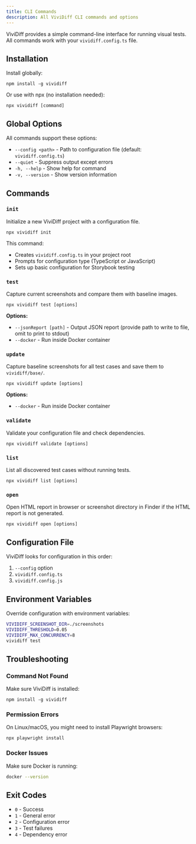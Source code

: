 ```yaml
---
title: CLI Commands
description: All ViviDiff CLI commands and options
---
```


ViviDiff provides a simple command-line interface for running visual tests. All commands work with your `vividiff.config.ts` file.

## Installation

Install globally:

```npm
npm install -g vividiff
```

Or use with npx (no installation needed):

```npm
npx vividiff [command]
```

## Global Options

All commands support these options:

- `--config <path>` - Path to configuration file (default: `vividiff.config.ts`)
- `--quiet` - Suppress output except errors
- `-h, --help` - Show help for command
- `-v, --version` - Show version information

## Commands

### `init`

Initialize a new ViviDiff project with a configuration file.

```npm
npx vividiff init
```

This command:
- Creates `vividiff.config.ts` in your project root
- Prompts for configuration type (TypeScript or JavaScript)
- Sets up basic configuration for Storybook testing


### `test`

Capture current screenshots and compare them with baseline images.

```npm
npx vividiff test [options]
```

**Options:**
- `--jsonReport [path]` - Output JSON report (provide path to write to file, omit to print to stdout)
- `--docker` - Run inside Docker container

### `update`

Capture baseline screenshots for all test cases and save them to `vividiff/base/`.

```npm 
npx vividiff update [options]
```

**Options:**
- `--docker` - Run inside Docker container


### `validate`

Validate your configuration file and check dependencies.

```npm
npx vividiff validate [options]
```

### `list`

List all discovered test cases without running tests.

```npm
npx vividiff list [options]
```

### `open`

Open HTML report in browser or screenshot directory in Finder if the HTML report is not generated.

```npm
npx vividiff open [options]
```

## Configuration File

ViviDiff looks for configuration in this order:

1. `--config` option
2. `vividiff.config.ts`
3. `vividiff.config.js`

## Environment Variables

Override configuration with environment variables:

```bash
VIVIDIFF_SCREENSHOT_DIR=./screenshots
VIVIDIFF_THRESHOLD=0.05
VIVIDIFF_MAX_CONCURRENCY=8
vividiff test
```

## Troubleshooting

### Command Not Found

Make sure ViviDiff is installed:

```npm
npm install -g vividiff
```

### Permission Errors

On Linux/macOS, you might need to install Playwright browsers:

```npm
npx playwright install
```

### Docker Issues

Make sure Docker is running:

```bash
docker --version
```

## Exit Codes

- `0` - Success
- `1` - General error
- `2` - Configuration error
- `3` - Test failures
- `4` - Dependency error
